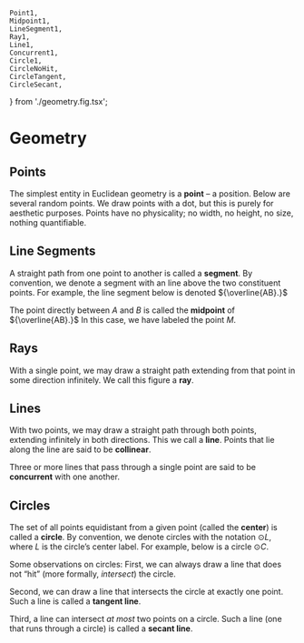 	Point1, 
	Midpoint1, 
	LineSegment1, 
	Ray1, 
	Line1, 
	Concurrent1,
	Circle1,
	CircleNoHit,
	CircleTangent,
	CircleSecant,
} from './geometry.fig.tsx';

# Geometry


## Points

The simplest entity in Euclidean geometry is a __point__ – a position. Below are several random points. We draw points with a dot, but this is purely for aesthetic purposes. Points have no physicality; no width, no height, no size, nothing quantifiable.

<Point1/>

## Line Segments

A straight path from one point to another is called a __segment__. By convention, we denote a segment with an line above the two constituent points. For example, the line segment below is denoted ${\overline{AB}.}$

<LineSegment1/>

The point directly between ${A}$ and ${B}$ is called the __midpoint__ of ${\overline{AB}.}$ In this case, we have labeled the point ${M.}$


<Midpoint1/>

## Rays

With a single point, we may draw a straight path extending from that point in some direction infinitely. We call this figure a __ray__.

<Ray1/>

## Lines

With two points, we may draw a straight path through both points, extending infinitely in both directions. This we call a __line__. Points that lie along the line are said to be __collinear__.

<Line1/>

Three or more lines that pass through a single point are said to be __concurrent__ with one another.

<Concurrent1/>

## Circles
The set of all points equidistant from a given point (called the __center__) is called a __circle__. By convention, we denote circles with the notation ${\odot L,}$ where ${L}$ is the circle’s center label. For example, below is a circle ${\odot C.}$

<Circle1/>

Some observations on circles: First, we can always draw a line that does not “hit” (more formally, _intersect_) the circle.

<CircleNoHit/>

Second, we can draw a line that intersects the circle at exactly one point. Such a line is called a __tangent line__.

<CircleTangent/>

Third, a line can intersect _at most_ two points on a circle. Such a line (one that runs through a circle) is called a __secant line__.


<CircleSecant/>